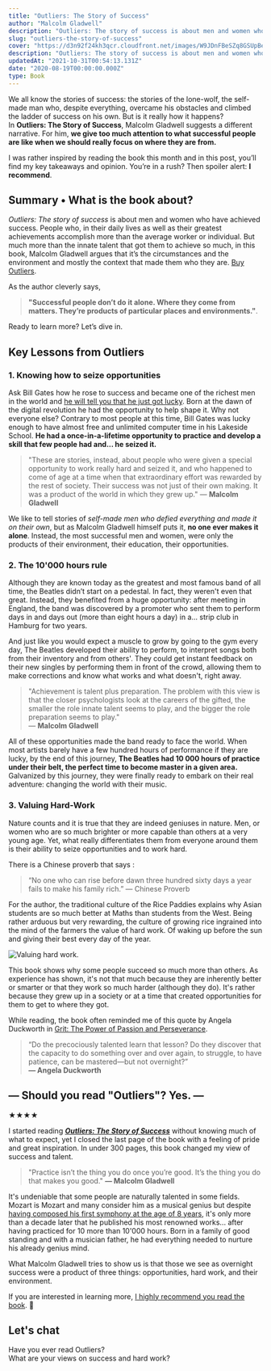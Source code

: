 ```yaml
---
title: "Outliers: The Story of Success"
author: "Malcolm Gladwell"
description: "Outliers: The story of success is about men and women who have achieved success. People who, in their daily lives as well as their greatest achievements, accomplish more than the average worker or individual. "
slug: "outliers-the-story-of-success"
cover: "https://d3n92f24kh3qcr.cloudfront.net/images/W9JDnFBeSZq8GSUpBeGA.jpg"
description: "Outliers: The story of success is about men and women who have achieved success. People who, in their daily lives as well as their greatest achievements, accomplish more than the average worker or individual. "
updatedAt: "2021-10-31T00:54:13.131Z"
date: "2020-08-19T00:00:00.000Z"
type: Book
---
```


We all know the stories of success: the stories of the lone-wolf, the self-made man who, despite everything, overcame his obstacles and climbed the ladder of success on his own. But is it really how it happens? In **Outliers: The Story of Success**, Malcolm Gladwell suggests a different narrative. For him, **we give too much attention to what successful people are like when we should really focus on where they are from.**

I was rather inspired by reading the book this month and in this post, you’ll find my key takeaways and opinion. You’re in a rush? Then spoiler alert: **I recommend**.

## Summary • What is the book about?

_Outliers: The story of success_ is about men and women who have achieved success. People who, in their daily lives as well as their greatest achievements accomplish more than the average worker or individual. But much more than the innate talent that got them to achieve so much, in this book, Malcolm Gladwell argues that it’s the circumstances and the environment and mostly the context that made them who they are. [Buy Outliers](https://amzn.to/2XmzWD6).

As the author cleverly says,

> **"Successful people don’t do it alone. Where they come from matters. They’re products of particular places and environments."**.

Ready to learn more? Let’s dive in.

## Key Lessons from Outliers

### 1. Knowing how to seize opportunities

Ask Bill Gates how he rose to success and became one of the richest men in the world and [he will tell you that he just got lucky](https://www.facebook.com/BillGates/posts/i-was-lucky-to-be-in-my-early-20s-when-the-digital-revolution-was-just-getting-u/10154556816776961/). Born at the dawn of the digital revolution he had the opportunity to help shape it. Why not everyone else? Contrary to most people at this time, Bill Gates was lucky enough to have almost free and unlimited computer time in his Lakeside School. **He had a once-in-a-lifetime opportunity to practice and develop a skill that few people had and... he seized it.**

> "These are stories, instead, about people who were given a special opportunity to work really hard and seized it, and who happened to come of age at a time when that extraordinary effort was rewarded by the rest of society. Their success was not just of their own making. It was a product of the world in which they grew up." — **Malcolm Gladwell**

We like to tell stories of _self-made men who defied everything and made it on their own_, but as Malcolm Gladwell himself puts it, **no one ever makes it alone**. Instead, the most successful men and women, were only the products of their environment, their education, their opportunities.

### 2. The 10'000 hours rule

Although they are known today as the greatest and most famous band of all time, the Beatles didn’t start on a pedestal. In fact, they weren't even that great. Instead, they benefited from a huge opportunity: after meeting in England, the band was discovered by a promoter who sent them to perform days in and days out (more than eight hours a day) in a… strip club in Hamburg for two years.

And just like you would expect a muscle to grow by going to the gym every day, The Beatles developed their ability to perform, to interpret songs both from their inventory and from others'. They could get instant feedback on their new singles by performing them in front of the crowd, allowing them to make corrections and know what works and what doesn't, right away.

> "Achievement is talent plus preparation. The problem with this view is that the closer psychologists look at the careers of the gifted, the smaller the role innate talent seems to play, and the bigger the role preparation seems to play."  
> — **Malcolm Gladwell**

All of these opportunities made the band ready to face the world. When most artists barely have a few hundred hours of performance if they are lucky, by the end of this journey, **The Beatles had 10 000 hours of practice under their belt, the perfect time to become master in a given area.** Galvanized by this journey, they were finally ready to embark on their real adventure: changing the world with their music.

### 3. Valuing Hard-Work

Nature counts and it is true that they are indeed geniuses in nature. Men, or women who are so much brighter or more capable than others at a very young age. Yet, what really differentiates them from everyone around them is their ability to seize opportunities and to work hard.

There is a Chinese proverb that says :

> “No one who can rise before dawn three hundred sixty days a year fails to make his family rich.” — Chinese Proverb

For the author, the traditional culture of the Rice Paddies explains why Asian students are so much better at Maths than students from the West. Being rather arduous but very rewarding, the culture of growing rice ingrained into the mind of the farmers the value of hard work. Of waking up before the sun and giving their best every day of the year.

![Valuing hard work.](https://d3n92f24kh3qcr.cloudfront.net/images/2u4R7PajTNCmWtYzBDyD.jpg)

This book shows why some people succeed so much more than others. As experience has shown, it's not that much because they are inherently better or smarter or that they work so much harder (although they do). It's rather because they grew up in a society or at a time that created opportunities for them to get to where they got.

While reading, the book often reminded me of this quote by Angela Duckworth in [Grit: The Power of Passion and Perseverance](https://amzn.to/3aCH9VS).

> “Do the precociously talented learn that lesson? Do they discover that the capacity to do something over and over again, to struggle, to have patience, can be mastered—but not overnight?”  
> **— Angela Duckworth**

## — Should you read "Outliers"? Yes. —

★★★★

I started reading _**[Outliers: The Story of Success](https://amzn.to/2Q01vPg)**_ without knowing much of what to expect, yet I closed the last page of the book with a feeling of pride and great inspiration. In under 300 pages, this book changed my view of success and talent.

> "Practice isn’t the thing you do once you’re good. It’s the thing you do that makes you good." **— Malcolm Gladwell**

It's undeniable that some people are naturally talented in some fields. Mozart is Mozart and many consider him as a musical genius but despite [having composed his first symphony at the age of 8 years](<https://en.wikipedia.org/wiki/Symphony_No._1_(Mozart)>), it's only more than a decade later that he published his most renowned works... after having practiced for 10 more than 10'000 hours. Born in a family of good standing and with a musician father, he had everything needed to nurture his already genius mind.

What Malcolm Gladwell tries to show us is that those we see as overnight success were a product of three things: opportunities, hard work, and their environment.

If you are interested in learning more, [I highly recommend you read the book](https://amzn.to/2XmzWD6). 📖

## Let's chat

Have you ever read Outliers?  
What are your views on success and hard work?
